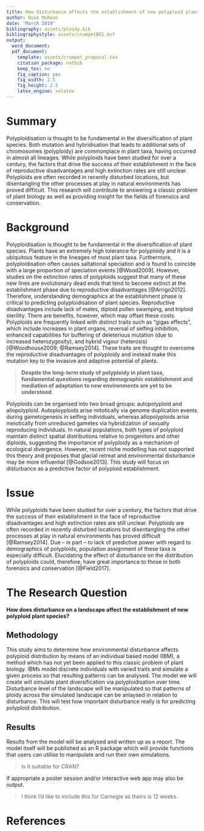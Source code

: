 ```yaml
---
title: How disturbance affects the establishment of new polyploid plant species
author: Rose McKeon
date: "March 2019"
bibliography: assets/ploidy.bib
bibliographystyle: assets/crumpetBES.bst
output: 
  word_document:
  pdf_document:
    template: assets/crumpet_proposal.tex
    citation_package: natbib
    keep_tex: no
    fig_caption: yes
    fig_width: 2.5
    fig_height: 2.5
    latex_engine: xelatex
---
```



# Summary

Polyploidisation is thought to be fundamental in the diversification of plant species. Both mutation and hybridisation that leads to additional sets of chromosomes (polyploidy) are commonplace in plant taxa, having occurred in almost all lineages. While polyploids have been studied for over a century, the factors that drive the success of their establishment in the face of reproductive disadvantages and high extinction rates are still unclear. Polyploids are often recorded in recently disturbed locations, but <!--- BD: I'm not sure if I follow the second half of this setence; could make just a bit clearer? Is this to say that it has been difficult to discern, or that it has not been clearly addressed, how disturbance affects the establishment of polyploids and therefore a major contributor to plant diversification? Or that other processes really need to be disentangled (if so, can give a couple examples?) ---> disentangling the other processes at play in natural environments has proved difficult. This research will contribute to answering a classic problem of plant biology as well as providing insight for the fields of forensics and conservation. <!--- BD: Agree with Mario here -- making this link could be worthwhile, but probably only if you can make the connection clear (i.e., how understanding polyploidy's role in plant diversification could provide insight for forensics and conservation). --->

# Background

Polyploidisation is thought to be fundamental in the diversification of plant species<!--- BD: Would @Ramsey2014 work here? --->. Plants have an extremely high tolerance for polyploidy and it is a ubiquitous feature in the lineages of most plant taxa<!--- BD: Might be useful to have a reference here too -- even if it's @Ramsey2014 again --->. Furthermore, polyploidisation often causes saltational speciation and is found to coincide with a large proportion of speciation events [@Wood2009]. However, studies on the extinction rates of polyploids suggest that many of these new lines are evolutionary dead ends that tend to become extinct at the establishment phase due to reproductive disadvantages [@Arrigo2012]. Therefore, understanding demographics at the establishment phase is critical to predicting polyploidisation of plant species. <!--- BD: Might want to swap the preceding and subsequent seentences? ---> Reproductive disadvantages include lack of mates, diploid pollen swamping, and triploid sterility. There are benefits, however, which may offset these costs. Polyploids are frequently linked with distinct traits such as "gigas effects", which include increases in plant organs, reversal of selfing inhibition, enhanced capabilities for buffering of deleterious mutation (due to increased heterozygosity), and hybrid vigour (heterosis) [@Woodhouse2009; @Ramsey2014]. These traits are thought to overcome the reproductive disadvantages of polyploidy and instead make this mutation key to the invasive and adaptive potential of plants<!--- BD: Maybe an end clause here that links back to plant diversification? E.g., ", ultimately shaping broader patterns of plant diversification"? --->.

>**Despite the long-term study of polyploidy in plant taxa, fundamental questions regarding demographic establishment and mediation of adaptation to new environments are yet to be understood**. 

Polyploids can be organised into two broad groups: autopolyploid and allopolyploid. Autoployploids arise mitotically via genome duplication events during gametogenesis in selfing individuals, whereas allopolyploids arise meiotically from unreduced gametes via hybridization of sexually reproducing individuals. In natural populations, both types of polyploid maintain distinct spatial distributions relative to progenitors and other diploids, suggesting the importance of polyploidy as a mechanism of ecological divergence. However, recent niche modelling has not supported this theory and proposes that glacial retreat and environmental disturbance may be more influential [@Godsoe2013]. This study will focus on disturbance as a predictive factor of polyploid establishment. <!--- BD: More broadly (relative to Mario's comments), could this be shortened a bit to give more space for the methodology. It seems like all you really need is a key sentence that suggests that disturbance is influential in predicting polyploid establishment [@Godsoe2013]. I'm not sure if going into the types of polyploidy is really central to your key question (do correct me if this is wrong!). ---->

# Issue

While polyploids have been studied for over a century, the factors that drive the success of their establishment in the face of reproductive disadvantages and high extinction rates are still unclear. Polyploids are often recorded in recently disturbed locations but disentangling the other processes at play in natural environments has proved difficult [@Ramsey2014]. Due -- in part -- to lack of predictive power with regard to demographics of polyploids, population assignment of these taxa is especially difficult. Elucidating the effect of disturbance on the distribution of polyploids could, therefore, have great importance to those in both forensics and conservation [@Field2017].  <!--- BD: I think a sentence now justifying your IBM approach would be really useful here (room for it if you cut down the space in the previous paragraph. You've nicely explained why the relationship between polyploidy and disturbance has been very difficult to understand. Now hit the reviewer with your novel approach -- using an IBM so that this relationship can be understood by clearly linking the patterns to the processes that you model. --->


# The Research Question

**How does disturbance on a landscape affect the establishment of new polyploid plant species?**

## Methodology

This study aims to determine how environmental disturbance affects polyploid distribution by means of an individual based model (IBM), a method which has not yet been applied to this classic problem of plant biology<!--- BD: The novelty of the approach, I think, should come early -- ideally with just a bit more emphasis on why your approach will be usesful (see previous comment). I think you're nearly there! --->. IBMs model discrete individuals with varied traits and simulate a given process so that resulting patterns can be analysed<!--- BD: I'd rephrase to make more in line with the particular question; e.g., "and simulate biological systems so that biological patterns (e.g., species distributions) can be predicted from underlying biological processes (e.g., polyploidisation)." -- or something like that? I realise this seems repetitive, but you often have to really make the connection obvious for readers who are unfamiliar with the topic.  --->. The model we will create will simulate plant diversification via polyploidisation over time. Disturbance level of the landscape will be manipulated so that patterns of ploidy across the simulated landscape can be anlaysed in relation to disturbance. This will test how important disturbance really is for predicting polyploid distribution. <!--- BD: I agree that more emphasis on the methdos is probably needed here, even if it's just a quick story of what will happen in the model. E.g., plants will be initialised on a spatially explicit landscape, then over generations, polyploidy will arise with some probability. Fitness costs and benefits of polyploidy will be parameterised, then plant diversification will be quantified through simulation across varying levels of disturbance (e.g., mass plant death?) on the landscape. For philosophical reasons, I actually don't like wording theoretical models as if they are hypotheses being tested empirically, but I'm in the minority on this, so I tend to do it anyway when writing grants (less often manuscripts). ---> 


## Results

Results from the model will be analysed and written up as a report. The model itself will be published as an R package which will provide functions that users can utilise to manipulate and run their own simulations. 

>Is it suitable for CRAN? <!--- Absolutely, assuming it's well-written and can pass all CRAN checks (we can worry about this later). There are no content requirements for CRAN, to my knowledge; the package just needs to work --->

If appropriate a poster session and/or interactive web app may also be output.

>I think I'd like to include this for Carnegie as theirs is 12 weeks. <!--- I would definitely say that you're going to present a talk or poster -- they'll want output, with their logo on it as funders. --->


# References



